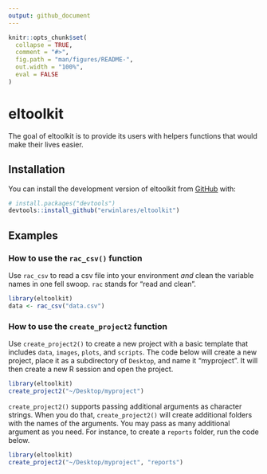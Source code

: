 ```yaml
---
output: github_document
---
```


<!-- README.md is generated from README.Rmd. Please edit that file -->

```r
knitr::opts_chunk$set(
  collapse = TRUE,
  comment = "#>",
  fig.path = "man/figures/README-",
  out.width = "100%",
  eval = FALSE
)
```

# eltoolkit

<!-- badges: start -->
<!-- badges: end -->

The goal of eltoolkit is to provide its users with helpers functions that would make their lives easier.

## Installation

You can install the development version of eltoolkit from [GitHub](https://github.com/) with:

``` r
# install.packages("devtools")
devtools::install_github("erwinlares/eltoolkit")
```

## Examples

### How to use the `rac_csv()` function

Use `rac_csv` to read a csv file into your environment *and* clean the variable names in one fell swoop. `rac` stands for "read and clean". 

```r
library(eltoolkit)
data <- rac_csv("data.csv")
```


### How to use the `create_project2` function

Use `create_project2()` to create a new project with a basic template that includes `data`, `images`, `plots`, and `scripts`. The code below will create a new project, place it as a subdirectory of `Desktop`, and name it "myproject". It will then create a new R session and open the project. 

```r
library(eltoolkit)
create_project2("~/Desktop/myproject")
```


`create_project2()` supports passing additional arguments as character strings. When you do that, `create_project2()` will create additional folders with the names of the arguments. You may pass as many additional argument as you need. For instance, to create a `reports` folder, run the code below.

```r
library(eltoolkit)
create_project2("~/Desktop/myproject", "reports")
```
